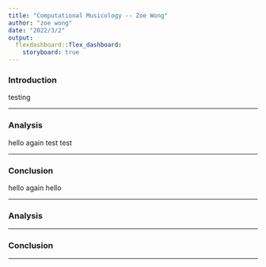 ```yaml
---
title: "Computational Musicology -- Zoe Wong"
author: "zoe wong"
date: "2022/3/2"
output: 
  flexdashboard::flex_dashboard:
    storyboard: true
---
```


### Introduction

testing



***

### Analysis

hello again test test

***


### Conclusion

hello again
hello

***

### Analysis



***


### Conclusion




***